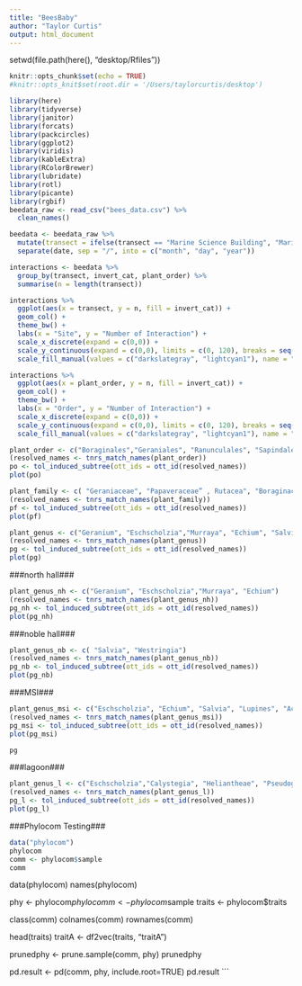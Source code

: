 ```yaml
---
title: "BeesBaby"
author: "Taylor Curtis"
output: html_document
---
```


setwd(file.path(here(), "desktop/Rfiles"))

```r
knitr::opts_chunk$set(echo = TRUE)
#knitr::opts_knit$set(root.dir = '/Users/taylorcurtis/desktop')

library(here)
library(tidyverse)
library(janitor)
library(forcats)
library(packcircles)
library(ggplot2)
library(viridis)
library(kableExtra)
library(RColorBrewer)
library(lubridate)
library(rotl)
library(picante)
library(rgbif)
beedata_raw <- read_csv("bees_data.csv") %>%
  clean_names() 
```


```r
beedata <- beedata_raw %>%
  mutate(transect = ifelse(transect == "Marine Science Building", "Marine Science", transect)) %>%
  separate(date, sep = "/", into = c("month", "day", "year"))
```


```r
interactions <- beedata %>%
  group_by(transect, invert_cat, plant_order) %>%
  summarise(n = length(transect))

interactions %>%
  ggplot(aes(x = transect, y = n, fill = invert_cat)) +
  geom_col() + 
  theme_bw() +
  labs(x = "Site", y = "Number of Interaction") +
  scale_x_discrete(expand = c(0,0)) +
  scale_y_continuous(expand = c(0,0), limits = c(0, 120), breaks = seq(0, 120, 20)) +
  scale_fill_manual(values = c("darkslategray", "lightcyan1"), name = "Type of Bee")

interactions %>%
  ggplot(aes(x = plant_order, y = n, fill = invert_cat)) +
  geom_col() + 
  theme_bw() +
  labs(x = "Order", y = "Number of Interaction") +
  scale_x_discrete(expand = c(0,0)) +
  scale_y_continuous(expand = c(0,0), limits = c(0, 120), breaks = seq(0, 120, 20)) +
  scale_fill_manual(values = c("darkslategray", "lightcyan1"), name = "Type of Bee")


```


```r

plant_order <- c("Boraginales","Geraniales", "Ranunculales", "Sapindales", "Lamiales", "Fabales", "Asterales", "Dipsacales", "Saxifragales","Caryophyllales","Solanales" )
(resolved_names <- tnrs_match_names(plant_order))
po <- tol_induced_subtree(ott_ids = ott_id(resolved_names))
plot(po)

plant_family <- c( "Geraniaceae", "Papaveraceae” , Rutacea", "Boraginaceae", "Lamiaceae", "Fabaceae", "Papaveraceae", "Asteraceae", "Saxifragaceae", "Polygonaceae", "Convolvulaceae" )
(resolved_names <- tnrs_match_names(plant_family))
pf <- tol_induced_subtree(ott_ids = ott_id(resolved_names))
plot(pf)

plant_genus <- c("Geranium", "Eschscholzia","Murraya", "Echium", "Salvia", "Westringia", "Lupines", "Achillea", "Symphyotrichum", "Osteospermum", "Scabiosa", "Heuchera", "Eriogonum", "Medicago", "Calystegia", "Heliantheae", "Pseudognaphalium")
(resolved_names <- tnrs_match_names(plant_genus))
pg <- tol_induced_subtree(ott_ids = ott_id(resolved_names))
plot(pg)
```

###north hall###
```r
plant_genus_nh <- c("Geranium", "Eschscholzia","Murraya", "Echium")
(resolved_names <- tnrs_match_names(plant_genus_nh))
pg_nh <- tol_induced_subtree(ott_ids = ott_id(resolved_names))
plot(pg_nh)
```

###noble hall###
```r
plant_genus_nb <- c( "Salvia", "Westringia")
(resolved_names <- tnrs_match_names(plant_genus_nb))
pg_nb <- tol_induced_subtree(ott_ids = ott_id(resolved_names))
plot(pg_nb)
```

###MSI###
```r
plant_genus_msi <- c("Eschscholzia", "Echium", "Salvia", "Lupines", "Achillea", "Symphyotrichum", "Osteospermum", "Scabiosa", "Heuchera", "Eriogonum", "Medicago")
(resolved_names <- tnrs_match_names(plant_genus_msi))
pg_msi <- tol_induced_subtree(ott_ids = ott_id(resolved_names))
plot(pg_msi)
```

```r
pg
```


###lagoon###
```r
plant_genus_l <- c("Eschscholzia","Calystegia", "Heliantheae", "Pseudognaphalium")
(resolved_names <- tnrs_match_names(plant_genus_l))
pg_l <- tol_induced_subtree(ott_ids = ott_id(resolved_names))
plot(pg_l)
```

###Phylocom Testing###
```r
data("phylocom")
phylocom
comm <- phylocom$sample
comm
```

data(phylocom)
names(phylocom)

phy <- phylocom$phylo
comm <- phylocom$sample
traits <- phylocom$traits

class(comm)
colnames(comm)
rownames(comm)

head(traits)
traitA <- df2vec(traits, "traitA")

prunedphy <- prune.sample(comm, phy)
prunedphy

pd.result <- pd(comm, phy, include.root=TRUE)
pd.result
```